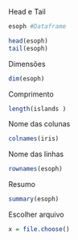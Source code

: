 Head e Tail
```r
esoph #Dataframe

head(esoph)
tail(esoph)
```
Dimensões
```r
dim(esoph)
```
Comprimento
```r
length(islands )
```
Nome das colunas
```r
colnames(iris)
```
Nome das linhas
```r
rownames(esoph)
```
Resumo
```r
summary(esoph)
```
Escolher arquivo
```r
x = file.choose()
```

